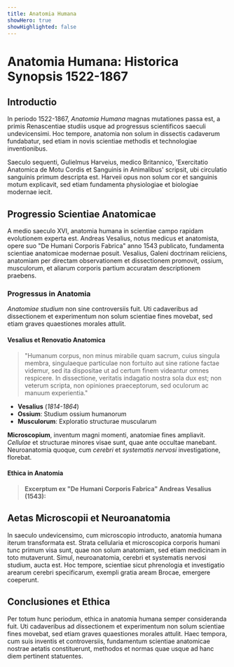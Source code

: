 ```yaml
---
title: Anatomia Humana
showHero: true
showHighlighted: false
---
```


# Anatomia Humana: Historica Synopsis 1522-1867

## Introductio

In periodo 1522-1867, *Anatomia Humana* magnas mutationes passa est, a primis Renascentiae studiis usque ad progressus scientificos saeculi undevicensimi. Hoc tempore, anatomia non solum in dissectis cadaverum fundabatur, sed etiam in novis scientiae methodis et technologiae inventionibus. 

Saeculo sequenti, Gulielmus Harveius, medico Britannico, 'Exercitatio Anatomica de Motu Cordis et Sanguinis in Animalibus' scripsit, ubi circulatio sanguinis primum descripta est. Harveii opus non solum cor et sanguinis motum explicavit, sed etiam fundamenta physiologiae et biologiae modernae iecit.

## Progressio Scientiae Anatomicae

A medio saeculo XVI, anatomia humana in scientiae campo rapidam evolutionem experta est. Andreas Vesalius, notus medicus et anatomista, opere suo "De Humani Corporis Fabrica" anno 1543 publicato, fundamenta scientiae anatomicae modernae posuit. Vesalius, Galeni doctrinam reiiciens, anatomiam per directam observationem et dissectionem promovit, ossium, musculorum, et aliarum corporis partium accuratam descriptionem praebens.

### Progressus in Anatomia

*Anatomiae studium* non sine controversiis fuit. Uti cadaveribus ad dissectionem et experimentum non solum scientiae fines movebat, sed etiam graves quaestiones morales attulit.

#### Vesalius et Renovatio Anatomica

> "Humanum corpus, non minus mirabile quam sacrum, cuius singula membra, singulaeque particulae non fortuito aut sine ratione factae videmur, sed ita dispositae ut ad certum finem videantur omnes respicere. In dissectione, veritatis indagatio nostra sola dux est; non veterum scripta, non opiniones praeceptorum, sed oculorum ac manuum experientia."

- **Vesalius** (*1814-1864*)
- **Ossium**: Studium ossium humanorum
- **Musculorum**: Exploratio structurae muscularum

<Viewer iiifContent="https://iiif.library.utoronto.ca/presentation/v2/anatomia:RBAI095/manifest" />

**Microscopium**, inventum magni momenti, anatomiae fines ampliavit. *Cellulae* et structurae minores visae sunt, quae ante occultae manebant. Neuroanatomia quoque, cum *cerebri* et *systematis nervosi* investigatione, florebat.

#### Ethica in Anatomia

> **Excerptum ex "De Humani Corporis Fabrica" Andreas Vesalius (1543):**

<Viewer iiifContent="https://iiif.library.utoronto.ca/presentation/v2/anatomia:RBAI043/manifest" />

## Aetas Microscopii et Neuroanatomia

In saeculo undevicensimo, cum microscopio introducto, anatomia humana iterum transformata est. Strata cellularia et microscopica corporis humani tunc primum visa sunt, quae non solum anatomiam, sed etiam medicinam in toto mutaverunt. Simul, neuroanatomia, cerebri et systematis nervosi studium, aucta est. Hoc tempore, scientiae sicut phrenologia et investigatio arearum cerebri specificarum, exempli gratia aream Brocae, emergere coeperunt.

## Conclusiones et Ethica

Per totum hunc periodum, ethica in anatomia humana semper consideranda fuit. Uti cadaveribus ad dissectionem et experimentum non solum scientiae fines movebat, sed etiam graves quaestiones morales attulit. Haec tempora, cum suis inventis et controversiis, fundamentum scientiae anatomicae nostrae aetatis constituerunt, methodos et normas quae usque ad hanc diem pertinent statuentes.

